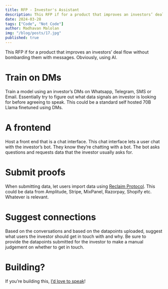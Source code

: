 ```yaml
---
title: RFP - Investor's Assistant
description: This RFP if for a product that improves an investors’ deal flow without bombarding them with messages. Obviously, using AI.
date: 2024-03-28
tags: ["Code", "Not Code"]
author: Madhavan Malolan
img: "/blog/posts/17.jpg"
published: true
---
```


This RFP if for a product that improves an investors’ deal flow without bombarding them with messages. Obviously, using AI.

# Train on DMs

Train a model using an investor’s DMs on Whatsapp, Telegram, SMS or Email. Essentially try to figure out what data signals an investor is looking for before agreeing to speak. This could be a standard self hosted 70B Llama finetuned using DMs.

# A frontend

Host a front end that is a chat interface. This chat interface lets a user chat with the investor’s bot. They know they’re chatting with a bot. The bot asks questions and requests data that the investor usually asks for.

# Submit proofs

When submitting data, let users import data using [Reclaim Protocol](https://reclaimprotocol.org/). This could be data from Amplitude, Stripe, MixPanel, Razorpay, Shopify etc. Whatever is relevant.

# Suggest connections

Based on the conversations and based on the datapoints uploaded, suggest what users the investor should get in touch with and why. Be sure to provide the datapoints submitted for the investor to make a manual judgement on whether to get in touch.

# Building?

If you’re building this, [I’d love to speak](https://t.me/madhavanmalolan)!

